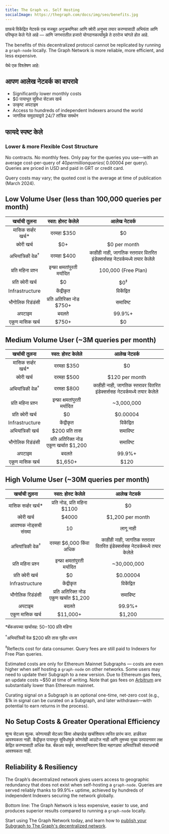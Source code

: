 ```yaml
---
title: The Graph vs. Self Hosting
socialImage: https://thegraph.com/docs/img/seo/benefits.jpg
---
```


ग्राफचे विकेंद्रित नेटवर्क एक मजबूत अनुक्रमणिका आणि क्वेरी अनुभव तयार करण्यासाठी अभियंता आणि परिष्कृत केले गेले आहे — आणि जगभरातील हजारो योगदानकर्त्यांमुळे ते दररोज चांगले होत आहे.

The benefits of this decentralized protocol cannot be replicated by running a `graph-node` locally. The Graph Network is more reliable, more efficient, and less expensive.

येथे एक विश्लेषण आहे:

## आपण आलेख नेटवर्क का वापरावे

- Significantly lower monthly costs
- $0 पायाभूत सुविधा सेटअप खर्च
- उत्कृष्ट अपटाइम
- Access to hundreds of independent Indexers around the world
- जागतिक समुदायाद्वारे 24/7 तांत्रिक समर्थन

## फायदे स्पष्ट केले

### Lower & more Flexible Cost Structure

No contracts. No monthly fees. Only pay for the queries you use—with an average cost-per-query of $40 per million queries (~$0.00004 per query). Queries are priced in USD and paid in GRT or credit card.

Query costs may vary; the quoted cost is the average at time of publication (March 2024).

## Low Volume User (less than 100,000 queries per month)

| खर्चाची तुलना | स्वत: होस्ट केलेले | आलेख नेटवर्क |
| :-: | :-: | :-: |
| मासिक सर्व्हर खर्च\* | दरमहा $350 | $0 |
| क्वेरी खर्च | $0+ | $0 per month |
| अभियांत्रिकी वेळ<sup>†</sup> | दरमहा $400 | काहीही नाही, जागतिक स्तरावर वितरित इंडेक्सर्ससह नेटवर्कमध्ये तयार केलेले |
| प्रति महिना प्रश्न | इन्फ्रा क्षमतांपुरती मर्यादित | 100,000 (Free Plan) |
| प्रति क्वेरी खर्च | $0 | $0<sup>‡</sup> |
| Infrastructure | केंद्रीकृत | विकेंद्रित |
| भौगोलिक रिडंडंसी | प्रति अतिरिक्त नोड $750+ | समाविष्ट |
| अपटाइम | बदलते | 99.9%+ |
| एकूण मासिक खर्च | <span className="highlight-row" />$750+ | $0 |

## Medium Volume User (~3M queries per month)

| खर्चाची तुलना | स्वत: होस्ट केलेले | आलेख नेटवर्क |
| :-: | :-: | :-: |
| मासिक सर्व्हर खर्च\* | दरमहा $350 | $0 |
| क्वेरी खर्च | दरमहा $500 | $120 per month |
| अभियांत्रिकी वेळ<sup>†</sup> | दरमहा $800 | काहीही नाही, जागतिक स्तरावर वितरित इंडेक्सर्ससह नेटवर्कमध्ये तयार केलेले |
| प्रति महिना प्रश्न | इन्फ्रा क्षमतांपुरती मर्यादित | ~3,000,000 |
| प्रति क्वेरी खर्च | $0 | $0.00004 |
| Infrastructure | केंद्रीकृत | विकेंद्रित |
| अभियांत्रिकी खर्च | $200 प्रति तास | समाविष्ट |
| भौगोलिक रिडंडंसी | प्रति अतिरिक्त नोड एकूण खर्चात $1,200 | समाविष्ट |
| अपटाइम | बदलते | 99.9%+ |
| एकूण मासिक खर्च | <span className="highlight-row" /> $1,650+ | $120 |

## High Volume User (~30M queries per month)

| खर्चाची तुलना | स्वत: होस्ट केलेले | आलेख नेटवर्क |
| :-: | :-: | :-: |
| मासिक सर्व्हर खर्च\* | प्रति नोड, प्रति महिना $1100 | $0 |
| क्वेरी खर्च | $4000 | $1,200 per month |
| आवश्यक नोड्सची संख्या | 10 | लागू नाही |
| अभियांत्रिकी वेळ<sup>†</sup> | दरमहा $6,000 किंवा अधिक | काहीही नाही, जागतिक स्तरावर वितरित इंडेक्सर्ससह नेटवर्कमध्ये तयार केलेले |
| प्रति महिना प्रश्न | इन्फ्रा क्षमतांपुरती मर्यादित | ~30,000,000 |
| प्रति क्वेरी खर्च | $0 | $0.00004 |
| Infrastructure | केंद्रीकृत | विकेंद्रित |
| भौगोलिक रिडंडंसी | प्रति अतिरिक्त नोड एकूण खर्चात $1,200 | समाविष्ट |
| अपटाइम | बदलते | 99.9%+ |
| एकूण मासिक खर्च | <span className="highlight-row" /> $11,000+ | $1,200 |

\*बॅकअपच्या खर्चासह: $50-$100 प्रति महिना

<sup>†</sup>अभियांत्रिकी वेळ $200 प्रति तास गृहीत धरून

<sup>‡</sup>Reflects cost for data consumer. Query fees are still paid to Indexers for Free Plan queries.

Estimated costs are only for Ethereum Mainnet Subgraphs — costs are even higher when self hosting a `graph-node` on other networks. Some users may need to update their Subgraph to a new version. Due to Ethereum gas fees, an update costs ~$50 at time of writing. Note that gas fees on [Arbitrum](/archived/arbitrum/arbitrum-faq/) are substantially lower than Ethereum mainnet.

Curating signal on a Subgraph is an optional one-time, net-zero cost (e.g., $1k in signal can be curated on a Subgraph, and later withdrawn—with potential to earn returns in the process).

## No Setup Costs & Greater Operational Efficiency

शून्य सेटअप शुल्क. कोणत्याही सेटअप किंवा ओव्हरहेड खर्चाशिवाय त्वरित प्रारंभ करा. हार्डवेअर आवश्यकता नाही. केंद्रीकृत पायाभूत सुविधांमुळे कोणतेही आउटेज नाही आणि तुमच्या मुख्य उत्पादनावर लक्ष केंद्रित करण्यासाठी अधिक वेळ. बॅकअप सर्व्हर, समस्यानिवारण किंवा महागड्या अभियांत्रिकी संसाधनांची आवश्यकता नाही.

## Reliability & Resiliency

The Graph’s decentralized network gives users access to geographic redundancy that does not exist when self-hosting a `graph-node`. Queries are served reliably thanks to 99.9%+ uptime, achieved by hundreds of independent Indexers securing the network globally.

Bottom line: The Graph Network is less expensive, easier to use, and produces superior results compared to running a `graph-node` locally.

Start using The Graph Network today, and learn how to [publish your Subgraph to The Graph's decentralized network](/subgraphs/quick-start/).
